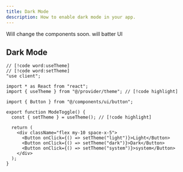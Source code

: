 ```yaml
---
title: Dark Mode
description: How to enable dark mode in your app.
---
```



<Callout title="feat: improve component UI" type="warn">
  Will change the components soon. will batter UI
</Callout>

## Dark Mode

```tsx title="DarkModeToggle.tsx"
// [!code word:useTheme]
// [!code word:setTheme]
"use client";

import * as React from "react";
import { useTheme } from "@/provider/theme"; // [!code highlight]

import { Button } from "@/components/ui/button";

export function ModeToggle() {
  const { setTheme } = useTheme(); // [!code highlight]

  return (
    <div className="flex my-10 space-x-5">
      <Button onClick={() => setTheme("light")}>Light</Button>
      <Button onClick={() => setTheme("dark")}>Dark</Button>
      <Button onClick={() => setTheme("system")}>system</Button>
    </div>
  );
}
```